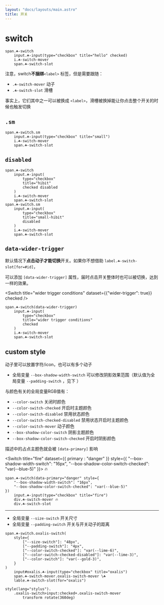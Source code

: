 ```yaml
---
layout: "docs/layouts/main.astro"
title: 开关
---
```




# switch

<Switch title="hello" checked />

```pug
span.☘-switch
    input.☘-input(type="checkbox" title="hello" checked)
    i.☘-switch-mover
    span.☘-switch-slot
```

注意，switch**不捆绑**`<label>` 标签，但是需要跟随：

- `.☘-switch-mover` 动子
- `.☘-switch-slot` 滑槽

事实上，它们其中之一可以被换成 `<label>`，滑槽被换掉能让你点击整个开关的时候也触发切换


## `.sm`

<Switch title="small" class="sm"/>

```pug
span.☘-switch.sm
    input.☘-input(type="checkbox" title="small")
    i.☘-switch-mover
    span.☘-switch-slot
```


## `disabled`

<Switch title="hibit" checked disabled/>
<Switch title="small-hibit" class="sm" disabled/>

```pug
span.☘-switch
    input.☘-input(
        type="checkbox"
        title="hibit"
        checked disabled
    )
    i.☘-switch-mover
    span.☘-switch-slot
span.☘-switch.sm
    input.☘-input(
        type="checkbox"
        title="small-hibit"
        disabled
    )
    i.☘-switch-mover
    span.☘-switch-slot
```


## `data-wider-trigger`

默认情况下**点击动子才能切换**开关。如果你不想借助 `label.☘-switch-slot[for=#id]`，

可以添加 `[data-wider-trigger]` 属性，届时点击开关整体时也可以被切换，达到一样的效果。

<Switch 
    title="wider trigger conditions"
    dataset={{"wider-trigger": true}}
    checked
/>

```pug
span.☘-switch(data-wider-trigger)
    input.☘-input(
        type="checkbox"
        title="wider trigger conditions"
        checked
    )
    i.☘-switch-mover
    span.☘-switch-slot
```


## custom style

动子里可以放置字符/icon，也可以有多个动子

- 全局变量 `--box-shadow-width-switch` 可以修改阴影效果范围（默认值为全局变量 `--padding-switch` ，见下 ）

与颜色有关的全局变量RGB值有：

- `--color-switch` 关闭时颜色
- `--color-switch-checked` 开启时主题颜色
- `--color-switch-disabled` 禁用状态颜色
- `--color-switch-checked-disabled` 禁用状态开启时主题颜色
- `--color-switch-mover` 动子颜色
- `--box-shadow-color-switch` 阴影主题颜色
- `--box-shadow-color-switch-checked` 开启时阴影颜色

描述中的占点主题色就会被 `[data-primary]` 影响

<Switch title="fire" dataset={{ primary : "danger" }} style={{
    "--box-shadow-width-switch": "16px",
    "--box-shadow-color-switch-checked": "var(--blue-5)"
}}>
    <T class="☘-switch-mover">🔥</T>
    <T class="☘-switch-slot"/>
</Switch>

```pug
span.☘-switch(data-primary="danger" style={
    "--box-shadow-width-switch": "16px",
    "--box-shadow-color-switch-checked": "var(--blue-5)"
})
    input.☘-input(type="checkbox" title="fire")
    div.☘-switch-mover 🔥
    div.☘-switch-slot
```

***

- 全局变量 `--size-switch` 开关尺寸
- 全局变量 `--padding-switch` 开关与开关动子的距离

<OxalisSwitch id="oxalis" />

```pug
span.☘-switch.oxalis-switch(
    style={
        ["--size-switch"]: "48px",
        ["--padding-switch"]: "4px",
        ["--color-switch-checked"]: "var(--lime-6)",
        ["--color-switch-checked-disabled"]: "var(--lime-3)",
        ["--color-switch"]: "var(--gold-3)",
    }
)
    input#oxalis.☘-input(type="checkbox" title="oxalis")
    span.☘-switch-mover.oxalis-switch-mover \☘
    lable.☘-switch-slot(for="oxalis")

style(lang="stylus").
    .oxalis-switch>input:checked+.oxalis-switch-mover
        transform rotate(360deg)
```
